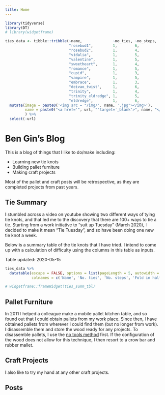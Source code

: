 ```yaml
---
title: Home
---
```


```r
library(tidyverse)
library(DT)
# library(widgetframe)

ties_data <- tibble::tribble(~name,              ~no_ties, ~no_steps,  ~fold_in_half, ~end_tied_with, ~url,                                              ~shaping_difficulty,       ~no_loop_thrus,
                             "rosebud1",         1,        6,          "Y",           "little",       "https://www.youtube.com/watch?v=s-S1WSFTpuU",     1,                         1,
                             "rosebud2",         1,        4,          "N",           "little",       "https://www.youtube.com/watch?v=-diYX2FH_AE",     2,                         0,
                             "vidalia",          1,        5,          "N",           "little", "https://www.youtube.com/watch?v=ENYCWzrB9d8",     2,                         3,
                             "valentine",        1,        5,          "Y",           "little", "https://www.youtube.com/watch?v=XwvNQYIZnSI",     3,                         1,
                             "sweetheart",       1,        4,          "Y",           "little", "https://www.youtube.com/watch?v=nfoqEexLghI",     4,                         3,
                             "romance",          1,        5,          "Y",           "little", "https://www.youtube.com/watch?v=XdRsQ3KuTqM",     3,                         5,
                             "cupid",            1,        3,          "N",           "both", "https://www.youtube.com/watch?v=VWfEccMG_HI",     5,                         1,
                             "vampire",          1,        5,          "Y",           "little", "https://www.youtube.com/watch?v=wFTkThHwagI",     1,                         0,
                             "embrace",          1,        3,          "Y",           "little", "https://www.youtube.com/watch?v=mwfLpoyqeKE",     1,                         3,
                             "deivao_twist",     1,        6,          "N",           "little", "https://www.youtube.com/watch?v=mCANkZKtES4",     1,                         3,
                             "trinity",          1,        4,          "N",           "little", "https://www.youtube.com/watch?v=IX_GixAhXeY",     2,                         2,
                             "trinity_eldredge", 1,        5,          "N",           "little", "https://www.youtube.com/watch?v=Ls_MgWrTVrk",     1,                         2,
                             "eldredge",         1,        6,          "N",           "little", "https://www.youtube.com/watch?v=FXyWSAmwVZ4",     1,                         0)  %>% 
  mutate(image = paste0('<img src = "/img/', name, '.jpg"></img>'),
         name = paste0("<a href='", url, "'target='_blank'>", name, "</a>")
         ) %>% 
  select(-url)

```


# Ben Gin's Blog
This is a blog of things that I like to do/make including:

* Learning new tie knots
* Building pallet furniture
* Making craft projects

Most of the pallet and craft posts will be retrospective, as they are completed projects from past years.

## Tie Summary
I stumbled across a video on youtube showing two different ways of tying tie knots, and that led me to the discovery that there are 100+ ways to tie a tie. Starting from a work initiative to "suit up Tuesday" (March 2020), I decided to make it mean "Tie Tuesday", and so have been doing one new tie knot a week.

Below is a summary table of the tie knots that I have tried. I intend to come up with a calculation of difficulty using the columns in this table as inputs.

Table updated: 2020-05-15

```r
ties_data %>% 
  datatable(escape = FALSE, options = list(pageLength = 5, autowidth = TRUE), rownames = FALSE,
            colnames = c('Name', 'No. ties', 'No. steps', 'Fold in half', 'End', 'Shaping difficulty', 'No. loop thrus', 'image'))

# widgetframe::frameWidget(ties_summ_tbl)
```

## Pallet Furniture
In 2011 I helped a colleague make a mobile pallet kitchen table, and so found out that I could obtain pallets from my work place. Since then, I have obtained pallets from wherever I could find them (but no longer from work). I disassemble them and store the wood ready for any projects. To disassemble pallets, I use the [no tools method](https://www.youtube.com/watch?v=cLwKUeez1OE) first. If the configuration of the wood does not allow for this technique, I then resort to a crow bar and rubber mallet.

## Craft Projects
I also like to try my hand at any other craft projects.

## Posts
